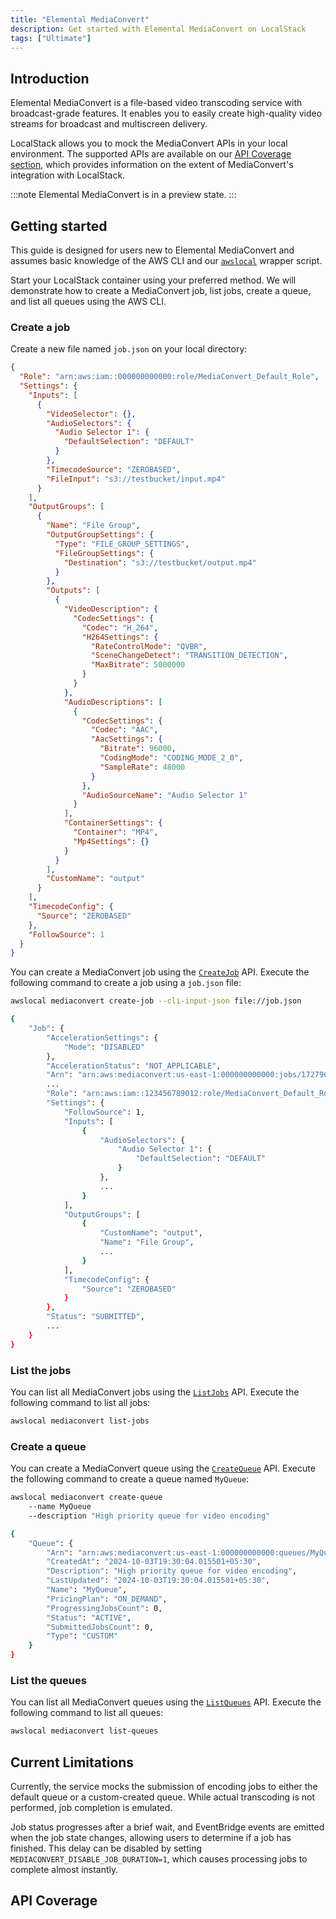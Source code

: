 ```yaml
---
title: "Elemental MediaConvert"
description: Get started with Elemental MediaConvert on LocalStack
tags: ["Ultimate"]
---
```



## Introduction

Elemental MediaConvert is a file-based video transcoding service with broadcast-grade features.
It enables you to easily create high-quality video streams for broadcast and multiscreen delivery.

LocalStack allows you to mock the MediaConvert APIs in your local environment.
The supported APIs are available on our [API Coverage section](#api-coverage), which provides information on the extent of MediaConvert's integration with LocalStack.

:::note
Elemental MediaConvert is in a preview state.
:::

## Getting started

This guide is designed for users new to Elemental MediaConvert and assumes basic knowledge of the AWS CLI and our [`awslocal`](https://github.com/localstack/awscli-local) wrapper script.

Start your LocalStack container using your preferred method.
We will demonstrate how to create a MediaConvert job, list jobs, create a queue, and list all queues using the AWS CLI.

### Create a job

Create a new file named `job.json` on your local directory:

```json showLineNumbers
{
  "Role": "arn:aws:iam::000000000000:role/MediaConvert_Default_Role",
  "Settings": {
    "Inputs": [
      {
        "VideoSelector": {},
        "AudioSelectors": {
          "Audio Selector 1": {
            "DefaultSelection": "DEFAULT"
          }
        },
        "TimecodeSource": "ZEROBASED",
        "FileInput": "s3://testbucket/input.mp4"
      }
    ],
    "OutputGroups": [
      {
        "Name": "File Group",
        "OutputGroupSettings": {
          "Type": "FILE_GROUP_SETTINGS",
          "FileGroupSettings": {
            "Destination": "s3://testbucket/output.mp4"
          }
        },
        "Outputs": [
          {
            "VideoDescription": {
              "CodecSettings": {
                "Codec": "H_264",
                "H264Settings": {
                  "RateControlMode": "QVBR",
                  "SceneChangeDetect": "TRANSITION_DETECTION",
                  "MaxBitrate": 5000000
                }
              }
            },
            "AudioDescriptions": [
              {
                "CodecSettings": {
                  "Codec": "AAC",
                  "AacSettings": {
                    "Bitrate": 96000,
                    "CodingMode": "CODING_MODE_2_0",
                    "SampleRate": 48000
                  }
                },
                "AudioSourceName": "Audio Selector 1"
              }
            ],
            "ContainerSettings": {
              "Container": "MP4",
              "Mp4Settings": {}
            }
          }
        ],
        "CustomName": "output"
      }
    ],
    "TimecodeConfig": {
      "Source": "ZEROBASED"
    },
    "FollowSource": 1
  }
}
```

You can create a MediaConvert job using the [`CreateJob`](https://docs.aws.amazon.com/goto/WebAPI/mediaconvert-2017-08-29/CreateJob) API.
Execute the following command to create a job using a `job.json` file:

```bash
awslocal mediaconvert create-job --cli-input-json file://job.json
```

```bash title="Output"
{
    "Job": {
        "AccelerationSettings": {
            "Mode": "DISABLED"
        },
        "AccelerationStatus": "NOT_APPLICABLE",
        "Arn": "arn:aws:mediaconvert:us-east-1:000000000000:jobs/1727963943858-7bdace",
        ...
        "Role": "arn:aws:iam::123456789012:role/MediaConvert_Default_Role",
        "Settings": {
            "FollowSource": 1,
            "Inputs": [
                {
                    "AudioSelectors": {
                        "Audio Selector 1": {
                            "DefaultSelection": "DEFAULT"
                        }
                    },
                    ...
                }
            ],
            "OutputGroups": [
                {
                    "CustomName": "output",
                    "Name": "File Group",
                    ...
                }
            ],
            "TimecodeConfig": {
                "Source": "ZEROBASED"
            }
        },
        "Status": "SUBMITTED",
        ...
    }
}
```

### List the jobs

You can list all MediaConvert jobs using the [`ListJobs`](https://docs.aws.amazon.com/mediaconvert/latest/apireference/jobs.html#jobsget) API.
Execute the following command to list all jobs:

```bash
awslocal mediaconvert list-jobs
```

### Create a queue

You can create a MediaConvert queue using the [`CreateQueue`](https://docs.aws.amazon.com/mediaconvert/latest/apireference/queues.html#queuespost) API.
Execute the following command to create a queue named `MyQueue`:

```bash
awslocal mediaconvert create-queue  
    --name MyQueue  
    --description "High priority queue for video encoding"
```

```bash title="Output"
{
    "Queue": {
        "Arn": "arn:aws:mediaconvert:us-east-1:000000000000:queues/MyQueue",
        "CreatedAt": "2024-10-03T19:30:04.015501+05:30",
        "Description": "High priority queue for video encoding",
        "LastUpdated": "2024-10-03T19:30:04.015501+05:30",
        "Name": "MyQueue",
        "PricingPlan": "ON_DEMAND",
        "ProgressingJobsCount": 0,
        "Status": "ACTIVE",
        "SubmittedJobsCount": 0,
        "Type": "CUSTOM"
    }
}
```

### List the queues

You can list all MediaConvert queues using the [`ListQueues`](https://docs.aws.amazon.com/mediaconvert/latest/apireference/queues.html#queuesget) API.
Execute the following command to list all queues:

```bash
awslocal mediaconvert list-queues
```

## Current Limitations

Currently, the service mocks the submission of encoding jobs to either the default queue or a custom-created queue.
While actual transcoding is not performed, job completion is emulated.

Job status progresses after a brief wait, and EventBridge events are emitted when the job state changes, allowing users to determine if a job has finished.
This delay can be disabled by setting  `MEDIACONVERT_DISABLE_JOB_DURATION=1`, which causes processing jobs to complete almost instantly.

## API Coverage

<FeatureCoverage service="mediaconvert" client:load />
